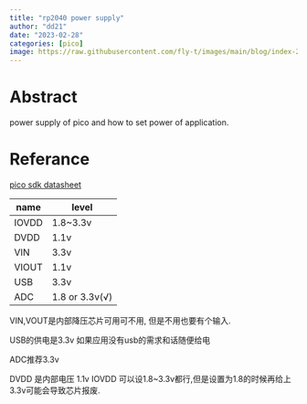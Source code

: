 ```yaml
---
title: "rp2040 power supply"
author: "dd21"
date: "2023-02-28"
categories: [pico]
image: https://raw.githubusercontent.com/fly-t/images/main/blog/index-2023-03-02-11-00-51.png
---
```


# Abstract

power supply of pico and how to set power of application.

# Referance

[pico sdk datasheet](https://datasheets.raspberrypi.org/rp2040/rp2040_datasheet.pdf)

| name  | level          |
| ----- | -------------- |
| IOVDD | 1.8~3.3v       |
| DVDD  | 1.1v           |
| VIN   | 3.3v           |
| VIOUT | 1.1v           |
| USB   | 3.3v           |
| ADC   | 1.8 or 3.3v(√) |


VIN,VOUT是内部降压芯片可用可不用, 但是不用也要有个输入.

USB的供电是3.3v 如果应用没有usb的需求和话随便给电

ADC推荐3.3v

DVDD 是内部电压 1.1v
IOVDD 可以设1.8~3.3v都行,但是设置为1.8的时候再给上3.3v可能会导致芯片报废.